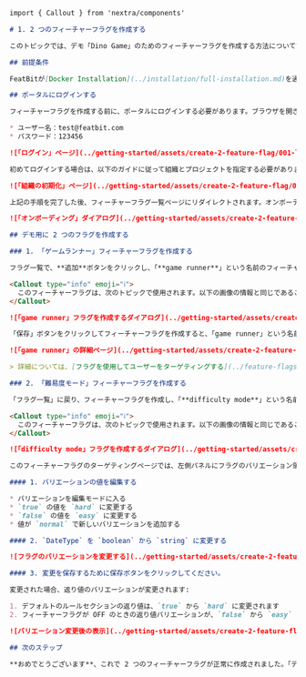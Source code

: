 ```markdown
import { Callout } from 'nextra/components'

# 1. 2 つのフィーチャーフラグを作成する

このトピックでは、デモ「Dino Game」のためのフィーチャーフラグを作成する方法について説明します。

## 前提条件

FeatBitが[Docker Installation](../installation/full-installation.md)を通じて正常にインストールされていると想定しています。

## ポータルにログインする

フィーチャーフラグを作成する前に、ポータルにログインする必要があります。ブラウザを開き、[`http://localhost:8081/`](http://localhost:8081/)を開いてください。デフォルトのユーザー名とパスワードは次のとおりです。

* ユーザー名：test@featbit.com
* パスワード：123456

![「ログイン」ページ](../getting-started/assets/create-2-feature-flag/001-login.png)

初めてログインする場合は、以下のガイドに従って組織とプロジェクトを指定する必要があります。この手順を完了するには、「完了」ボタンをクリックしてください。

![「組織の初期化」ページ](../getting-started/assets/create-2-feature-flag/002-init-org.webp)

上記の手順を完了した後、フィーチャーフラグ一覧ページにリダイレクトされます。オンボーディングガイドが表示されます（以下の画像に示されています）。

![「オンボーディング」ダイアログ](../getting-started/assets/create-2-feature-flag/003.webp)

## デモ用に 2 つのフラグを作成する

### 1. 「ゲームランナー」フィーチャーフラグを作成する

フラグ一覧で、**追加**ボタンをクリックし、「**game runner**」という名前のフィーチャーフラグを入力してください。

<Callout type="info" emoji="ℹ️">
  このフィーチャーフラグは、次のトピックで使用されます。以下の画像の情報と同じであることを確認してください。フラグのキーは大文字と小文字が区別されます。
</Callout>

![「game runner」フラグを作成するダイアログ](../getting-started/assets/create-2-feature-flag/004.webp)

「保存」ボタンをクリックしてフィーチャーフラグを作成すると、「game runner」という名前のフィーチャーフラグの詳細ページが表示されます。

![「game runner」の詳細ページ](../getting-started/assets/create-2-feature-flag/005.webp)

> 詳細については、[フラグを使用してユーザーをターゲティングする](../feature-flags/targeting-users-with-flags/)を参照してください。

### 2. 「難易度モード」フィーチャーフラグを作成する

「フラグ一覧」に戻り、フィーチャーフラグを作成し、「**difficulty mode**」という名前を付けてください。

<Callout type="info" emoji="ℹ️">
  このフィーチャーフラグは、次のトピックで使用されます。以下の画像の情報と同じであることを確認してください。フラグのキーは大文字と小文字が区別されます。
</Callout>

![「difficulty mode」フラグを作成するダイアログ](../getting-started/assets/create-2-feature-flag/006.webp)

このフィーチャーフラグのターゲティングページでは、左側パネルにフラグのバリエーション領域を見つけることができます。

#### 1. バリエーションの値を編集する

* バリエーションを編集モードに入る
* `true` の値を `hard` に変更する
* `false` の値を `easy` に変更する
* 値が `normal` で新しいバリエーションを追加する

#### 2. `DateType` を `boolean` から `string` に変更する

![フラグのバリエーションを変更する](../getting-started/assets/create-2-feature-flag/007.webp)

#### 3. 変更を保存するために保存ボタンをクリックしてください。

変更された場合、返り値のバリエーションが変更されます:

1. デフォルトのルールセクションの返り値は、`true` から `hard` に変更されます
2. フィーチャーフラグが OFF のときの返り値バリエーションが、`false` から `easy` に変更されます

![バリエーション変更後の表示](../getting-started/assets/create-2-feature-flag/008.png)

## 次のステップ

**おめでとうございます**、これで 2 つのフィーチャーフラグが正常に作成されました。「デモとの対話を試す」の次のトピックでこれらのフィーチャーフラグを使用する方法について学びます。
```